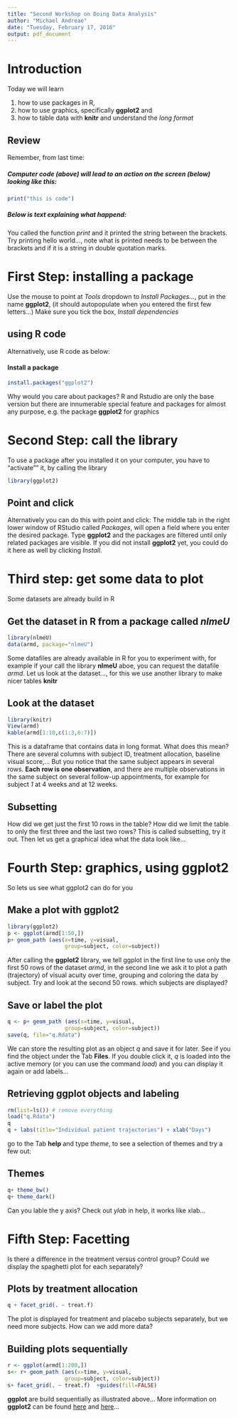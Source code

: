 ```yaml
---
title: "Second Workshop on Doing Data Analysis"
author: "Michael Andreae"
date: "Tuesday, February 17, 2016"
output: pdf_document
---
```


# Introduction

Today we will learn 

1. how to use packages in R, 
2. how to use graphics, specifically **ggplot2** and
3. how to table data with **knitr** and understand the *long format*

## Review
Remember, from last time:

##### Computer code (above) will lead to an action on the screen (below) looking like this:
```r
print("this is code")
```

##### Below is text explaining what happend: 

You called the function $print$ and it printed the string between the brackets. Try printing hello world..., note what is printed needs to be between the brackets and if it is a string in double quotation marks.

# First Step: installing a package

Use the mouse to point at *Tools* dropdown to *Install Packages...*, put in the name **ggplot2**, (it should autopopulate when you entered the first few letters...) Make sure you tick the box, *Install dependencies*

## using R code
Alternatively, use R code as below:

#### Install a package
```r
install.packages("ggplot2")
```

Why would you care about packages? R and Rstudio are only the base version but there are innumerable special feature and packages for almost any purpose, e.g. the package **ggplot2** for graphics

# Second Step: call the library
To use a package after you installed it on your computer, you have to "activate"" it, by calling the library 

```r
library(ggplot2)
```

## Point and click
Alternatively you can do this with point and click: The middle tab in the right lower window of RStudio called *Packages*, will open a field where you enter the desired package. Type **ggplot2** and the packages are filtered until only related packages are visible. If you did not install **ggplot2** yet, you could do it here as well by clicking *Install*.

# Third step: get some data to plot
Some datasets are already build in R

## Get the dataset in R from a package called *nlmeU*
```r
library(nlmeU)
data(armd, package="nlmeU")
```

Some datafiles are already available in R for you to experiment with, for example if your call the library **nlmeU** aboe, you can request the datafile *armd*. Let us look at the dataset..., for this we use another library to make nicer tables **knitr**

## Look at the dataset
```r
library(knitr)
View(armd)
kable(armd[1:10,c(1:3,6:7)])
```

This is a dataframe that contains data in long format. What does this mean? There are several columns with subject ID, treatment allocation, baseline visual score,... But you notice that the same subject appears in several rows. **Each row is one observation**, and there are multiple observations in the same subject on several follow-up appointments, for example for subject *1* at 4 weeks and at 12 weeks. 

## Subsetting
How did we get just the first 10 rows in the table? How did we limit the table to only the first three and the last two rows? This is called subsetting, try it out. Then let us get a graphical idea what the data look like...


# Fourth Step: graphics, using ggplot2
So lets us see what ggplot2 can do for you

## Make a plot with ggplot2 
```r
library(ggplot2)
p <- ggplot(armd[1:50,])
p+ geom_path (aes(x=time, y=visual, 
                  group=subject, color=subject)) 
```

After calling the **ggplot2** library, we tell ggplot in the first line to use only the first 50 rows of the dataset *armd*, in the second line we ask it to plot a path (trajectory) of visual acuity over time, grouping and coloring the data by subject. Try and look at the second 50 rows. which subjects are displayed?

## Save or label the plot
```r
q <- p+ geom_path (aes(x=time, y=visual, 
                  group=subject, color=subject)) 
save(q, file="q.Rdata")
```

We can store the resulting plot as an object *q* and save it for later. See if you find the object under the Tab **Files**. If you double click it, *q* is loaded into the active memory (or you can use the command *load*) and you can display it again or add labels...

## Retrieving ggplot objects and labeling 
```r
rm(list=ls()) # remove everything
load("q.Rdata")
q
q + labs(title="Individual patient trajectories") + xlab("Days")
```

go to the Tab **help** and type *theme*, to see a selection of themes and try a few out:

## Themes
```r
q+ theme_bw()
q+ theme_dark()
```

Can you lable the y axis? Check out *ylab* in help, it works like xlab...

# Fifth Step: Facetting

Is there a difference in the treatment versus control group? Could we display the spaghetti plot for each separately?

## Plots by treatment allocation
```r
q + facet_grid(. ~ treat.f)
```

The plot is displayed for treatment and placebo subjects separately, but we need more subjects. How can we add more data?

## Building plots sequentially
```r
r <- ggplot(armd[1:200,])
s<- r+ geom_path (aes(x=time, y=visual, 
                  group=subject, color=subject)) 
s+ facet_grid(. ~ treat.f)  +guides(fill=FALSE) 
```

**ggplot** are build sequentially as illustrated above...
More information on **ggplot2** can be found  [here](http://www.statmethods.net/advgraphs/ggplot2.html) and [here](http://docs.ggplot2.org/current/)...